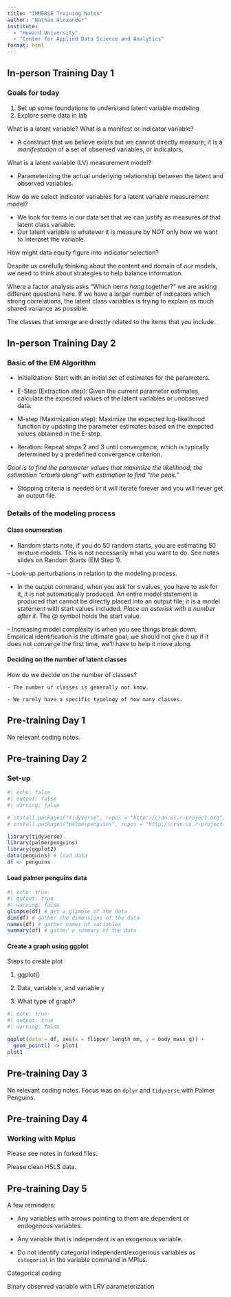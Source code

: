 ```yaml
---
title: "IMMERSE Training Notes"
author: "Nathan Alexander"
institute: 
  - "Howard University"
  - "Center for Applied Data Science and Analytics"
format: html
---
```


## In-person Training Day 1

### Goals for today
  1. Set up some foundations to understand latent variable modeling
  2. Explore some data in lab
  
What is a latent variable? What is a manifest or indicator variable?

  - A construct that we believe exists but we cannot directly measure; it is a *manifestation* of a set of observed variables, or indicators.

What is a latent variable (LV) measurement model?

  - Parameterizing the actual underlying relationship between the latent and observed variables.
  
How do we select indicator variables for a latent variable measurement model?

  - We look for items in our data set that we can justify as measures of that latent class variable.
  - Our latent variable is whatever it is measure by NOT only how we want to interpret the variable.

How might data equity figure into indicator selection?


Despite us carefully thinking about the content and domain of our models, we need to think about strategies to help balance information.

Where a factor analysis asks "Which items *hang* together?" we are asking different questions here. If we have a larger number of indicators which strong correlations, the latent class variables is trying to explain as much shared variance as possible.


The classes that emerge are directly related to the items that you include.

## In-person Training Day 2

### Basic of the EM Algorithm

  - Initialization: Start with an initial set of estimates for the parameters.
  
  - E-Step (Extraction step): Given the current parameter estimates, calculate the expected values of the latent variables or unobserved data.
  
  - M-step (Maximization step): Maximize the expected log-likelihood function by updating the parameter estimates based on the exepcted values obtained in the E-step.
  
  - Iteration: Repeat steps 2 and 3 until convergence, which is typically determined by a predefined convergence criterion. 

*Goal is to find the parameter values that maximize the likelihood; the estimation "crawls along" with estimation to find "the peak."*

  - Stopping criteria is needed or it will iterate forever and you will never get an output file.

### Details of the modeling process

#### Class enumeration

  - Random starts note, if you do 50 random starts, you are estimating 50 mixture models. This is not necessarily what you want to do. See notes slides on Random Starts (EM Step 1).
  
  -- Look-up perturbations in relation to the modeling process.
  
  - In the output command, when you ask for `S` values, you have to ask for it, it is not automatically produced. An entire model statement is produced that cannot be directly placed into an output file; it is a model statement with start values included. *Place an asterisk with a number after it.* The @ symbol holds the start value.
  
  -- Increasing model complexity is when you see things break down. Empirical identification is the ultimate goal; we should not give it up if it does not converge the first time, we'll have to help it move along.
  
#### Deciding on the number of latent classes

How do we decide on the number of classes?
  
    - The number of classes is generally not know.
    
    - We rarely have a specific typology of how many classes.
  
## Pre-training Day 1

No relevant coding notes.

## Pre-training Day 2

### Set-up

```r
#| echo: false
#| output: false
#| warning: false

# install.packages("tidyverse", repos = "http://cran.us.r-project.org")
# install.packages("palmerpenguins", repos = "http://cran.us.r-project.org")

library(tidyverse)
library(palmerpenguins)
library(ggplot2)
data(penguins) # load data
df <- penguins
```

#### Load palmer penguins data

```r
#| echo: true
#| output: true
#| warning: false
glimpse(df) # get a glimpse of the data
dim(df) # gather the dimensions of the data
names(df) # gather names of variables
summary(df) # gather a summary of the data

```

#### Create a graph using ggplot

Steps to create plot

  1. ggplot()
  
  2. Data, variable `x`, and variable `y`
  
  3. What type of graph?
  
```r
#| echo: true
#| output: true
#| warning: false

ggplot(data = df, aes(x = flipper_length_mm, y = body_mass_g)) +
  geom_point() -> plot1
plot1

```

## Pre-training Day 3

No relevant coding notes. Focus was on `dplyr` and `tidyverse` with Palmer Penguins.

## Pre-training Day 4

### Working with Mplus

Please see notes in forked files.

Please clean HSLS data.

## Pre-training Day 5

A few reminders:

  - Any variables with arrows pointing to them are dependent or endogenous variables.

  - Any variable that is independent is an exogenous variable.

  - Do not identify categorial independent/exogenous variables as `categorial` in the variable command in MPlus.

Categorical coding

Binary observed variable with LRV parameterization

